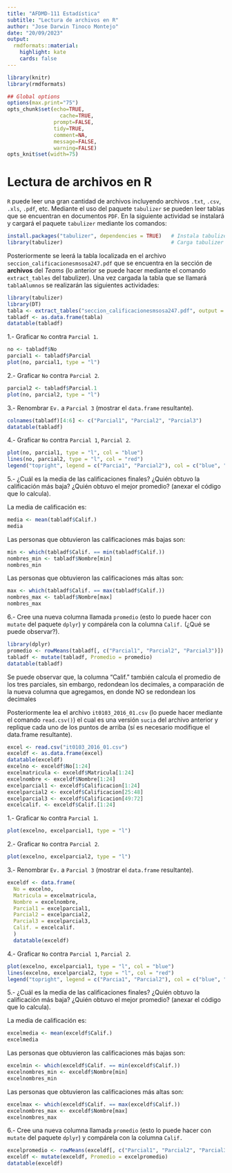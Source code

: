 ---
title: "AFDMD-111 Estadística"
subtitle: "Lectura de archivos en R"
author: "Jose Darwin Tinoco Montejo"
date: "20/09/2023"
output:
  rmdformats::material:
    highlight: kate
    cards: false
---


```{r knitr_init, echo=FALSE, message=TRUE, cache=FALSE, warnings=F}
library(knitr)
library(rmdformats)

## Global options
options(max.print="75")
opts_chunk$set(echo=TRUE,
	             cache=TRUE,
               prompt=FALSE,
               tidy=TRUE,
               comment=NA,
               message=FALSE,
               warning=FALSE)
opts_knit$set(width=75)
```

# Lectura de archivos en R

`R` puede leer una gran cantidad de archivos incluyendo archivos `.txt`, `.csv`, `.xls`, `.pdf`, etc. Mediante el uso del paquete `tabulizer` se pueden leer tablas que se encuentran en documentos `PDF`. En la siguiente actividad se instalará y cargará el paquete `tabulizer` mediante los comandos:

```{r eval=FALSE}
install.packages("tabulizer", dependencies = TRUE)   # Instala tabulizer
library(tabulizer)                                   # Carga tabulizer

```

Posteriormente se leerá la tabla localizada en el archivo `seccion_calificacionesmsosa247.pdf` que se encuentra en la sección de **archivos** del *Teams* (lo anterior se puede hacer mediante el comando `extract_tables` del tabulizer). Una vez cargada la tabla que se llamará `tablaAlumnos` se realizarán las siguientes actividades:

```{r}
library(tabulizer)
library(DT)
tabla <- extract_tables("seccion_calificacionesmsosa247.pdf", output = "data.frame")
tabladf <- as.data.frame(tabla)
datatable(tabladf)
```

1.- Graficar `No` contra `Parcial 1`.

```{r}
no <- tabladf$No
parcial1 <- tabladf$Parcial
plot(no, parcial1, type = "l")
```

2.- Graficar `No` contra `Parcial 2`.

```{r}
parcial2 <- tabladf$Parcial.1
plot(no, parcial2, type = "l")
```

3.- Renombrar `Ev.` a `Parcial 3` (mostrar el `data.frame` resultante).

```{r}
colnames(tabladf)[4:6] <- c("Parcial1", "Parcial2", "Parcial3")
datatable(tabladf)

```

4.- Graficar `No` contra `Parcial 1`, `Parcial 2`.

```{r}
plot(no, parcial1, type = "l", col = "blue")
lines(no, parcial2, type = "l", col = "red")
legend("topright", legend = c("Parcia1", "Parcial2"), col = c("blue", "red"), pch = c(1, 1))
```

5.- ¿Cuál es la media de las calificaciones finales? ¿Quién obtuvo la calificación más baja? ¿Quién obtuvo el mejor promedio? (anexar el código que lo calcula).

La media de calificación es:

```{r}
media <- mean(tabladf$Calif.)
media
```
Las personas que obtuvieron las calificaciones más bajas son:
```{r}
min <- which(tabladf$Calif. == min(tabladf$Calif.))
nombres_min <- tabladf$Nombre[min]
nombres_min
```
Las personas que obtuvieron las calificaciones más altas son:
```{r}
max <- which(tabladf$Calif. == max(tabladf$Calif.))
nombres_max <- tabladf$Nombre[max]
nombres_max
```

6.- Cree una nueva columna llamada `promedio` (esto lo puede hacer con `mutate` del paquete `dplyr`) y compárela con la columna `Calif.` (¿Qué se puede observar?).

```{r}
library(dplyr)
promedio <- rowMeans(tabladf[, c("Parcial1", "Parcial2", "Parcial3")])
tabladf <- mutate(tabladf, Promedio = promedio)
datatable(tabladf)
```

Se puede observar que, la columna "Calif." también calcula el promedio de los tres parciales, sin embargo, redondean los decimales, a comparación de la nueva columna que agregamos, en donde NO se redondean los decimales

Posteriormente lea el archivo `it0103_2016_01.csv` (lo puede hacer mediante el comando `read.csv()`) el cual es una versión `sucia` del archivo anterior y replique cada uno de los puntos de arriba (sí es necesario modifique el data.frame resultante).

```{r}
excel <- read.csv("it0103_2016_01.csv")
exceldf <- as.data.frame(excel)
datatable(exceldf)
excelno <- exceldf$No[1:24]
excelmatricula <- exceldf$Matricula[1:24]
excelnombre <- exceldf$Nombre[1:24]
excelparcial1 <- exceldf$Calificacion[1:24]
excelparcial2 <- exceldf$Calificacion[25:48]
excelparcial3 <- exceldf$Calificacion[49:72]
excelcalif. <- exceldf$Calif.[1:24]
```


1.- Graficar `No` contra `Parcial 1`.

```{r}
plot(excelno, excelparcial1, type = "l")
```

2.- Graficar `No` contra `Parcial 2`.

```{r}
plot(excelno, excelparcial2, type = "l")
```

3.- Renombrar `Ev.` a `Parcial 3` (mostrar el `data.frame` resultante).

```{r}
exceldf <- data.frame(
  No = excelno,
  Matricula = excelmatricula,
  Nombre = excelnombre,
  Parcial1 = excelparcial1,
  Parcial2 = excelparcial2,
  Parcial3 = excelparcial3,
  Calif. = excelcalif.
  )
  datatable(exceldf)
```

4.- Graficar `No` contra `Parcial 1`, `Parcial 2`.

```{r}
plot(excelno, excelparcial1, type = "l", col = "blue")
lines(excelno, excelparcial2, type = "l", col = "red")
legend("topright", legend = c("Parcia1", "Parcial2"), col = c("blue", "red"), pch = c(1, 1))
```

5.- ¿Cuál es la media de las calificaciones finales? ¿Quién obtuvo la calificación más baja? ¿Quién obtuvo el mejor promedio? (anexar el código que lo calcula).

La media de calificación es:

```{r}
excelmedia <- mean(exceldf$Calif.)
excelmedia
```
Las personas que obtuvieron las calificaciones más bajas son:
```{r}
excelmin <- which(exceldf$Calif. == min(exceldf$Calif.))
excelnombres_min <- exceldf$Nombre[min]
excelnombres_min
```
Las personas que obtuvieron las calificaciones más altas son:
```{r}
excelmax <- which(exceldf$Calif. == max(exceldf$Calif.))
excelnombres_max <- exceldf$Nombre[max]
excelnombres_max
```


6.- Cree una nueva columna llamada `promedio` (esto lo puede hacer con `mutate` del paquete `dplyr`) y compárela con la columna `Calif.` 

```{r}
excelpromedio <- rowMeans(exceldf[, c("Parcial1", "Parcial2", "Parcial3")])
exceldf <- mutate(exceldf, Promedio = excelpromedio)
datatable(exceldf)
```
